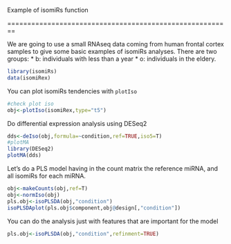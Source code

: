 <!--
%\VignetteEngine{knitr::knitr}
%\VignetteIndexEntry{An Introduction to the IsomiR package}
-->

Example of isomiRs function 

========================================================

We are going to use a small RNAseq data coming from human 
frontal cortex samples to give some basic examples of isomiRs analyses. 
There are two groups: 
* b: individuals with less than a year
* o: individuals in the eldery.


```r
library(isomiRs)
data(isomiRex)
```

You can plot isomiRs tendencies with `plotIso`

```r
#check plot iso
obj<-plotIso(isomiRex,type="t5")
```

Do differential expression analysis using DESeq2

```r
dds<-deIso(obj,formula=~condition,ref=TRUE,iso5=T)
#plotMA
library(DESeq2)
plotMA(dds)
```

Let's do a PLS model having in the count matrix the reference miRNA, 
and all isomiRs for each miRNA.

```r
obj<-makeCounts(obj,ref=T)
obj<-normIso(obj)
pls.obj<-isoPLSDA(obj,"condition")
isoPLSDAplot(pls.obj$component,obj@design[,"condition"])
```

You can do the analysis just with features that are important for the model

```r
pls.obj<-isoPLSDA(obj,"condition",refinment=TRUE)
```

